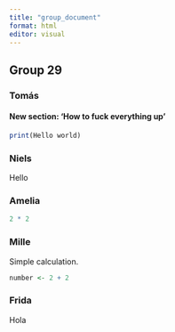 ```yaml
---
title: "group_document"
format: html
editor: visual
---
```


## Group 29

### Tomás

#### New section: 'How to fuck everything up'

```r
print(Hello world)
```

### Niels

Hello

### Amelia

```r
2 * 2
```

### Mille

Simple calculation.

```r
number <- 2 + 2
```

### Frida

Hola
